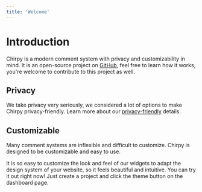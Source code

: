 ```yaml
---
title: 'Welcome'
---
```


# Introduction

Chirpy is a modern comment system with privacy and customizability in mind. It is an open-source project on [GitHub](https://github.com/devrsi0n/chirpy), feel free to learn how it works, you're welcome to contribute to this project as well.

## Privacy

We take privacy very seriously, we considered a lot of options to make Chirpy privacy-friendly. Learn more about our [privacy-friendly](/docs/features/privacy-friendly) details.

## Customizable

Many comment systems are inflexible and difficult to customize. Chirpy is designed to be customizable and easy to use.

It is so easy to customize the look and feel of our widgets to adapt the design system of your website, so it feels beautiful and intuitive. You can try it out right now! Just create a project and click the theme button on the dashboard page.
